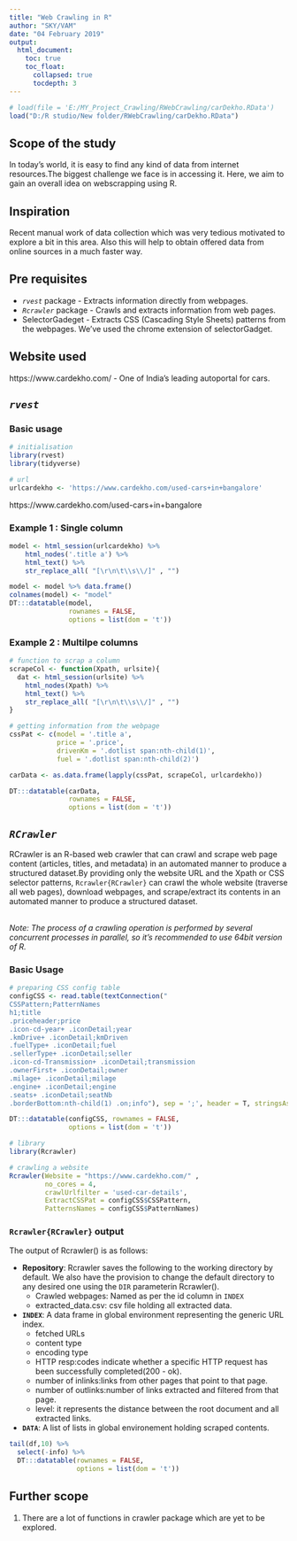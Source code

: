 ```yaml
---
title: "Web Crawling in R"
author: "SKY/VAM"
date: "04 February 2019"
output:
  html_document:
    toc: true
    toc_float:
      collapsed: true
      tocdepth: 3
---
```


```r
# load(file = 'E:/MY_Project_Crawling/RWebCrawling/carDekho.RData')
load("D:/R studio/New folder/RWebCrawling/carDekho.RData")
```

## Scope of the study
In today's world, it is easy to find any kind of data from internet resources.The biggest challenge we face is in accessing it. Here, we aim to gain an overall idea on webscrapping using R.

## Inspiration
Recent manual work of data collection which was very tedious motivated to explore a bit in this area. Also this will help to obtain offered data from online sources in a much faster way.

## Pre requisites
* *`rvest`* package - Extracts information directly from webpages.
* *`Rcrawler`* package - Crawls and extracts information from web pages.
* SelectorGadeget - Extracts CSS (Cascading Style Sheets) patterns from the  webpages. We've used the chrome extension of selectorGadget.

## Website used
https://www.cardekho.com/
  - One of India's leading autoportal for cars.
  
## *`rvest`* 

### Basic usage
```r
# initialisation
library(rvest)
library(tidyverse)

# url
urlcardekho <- 'https://www.cardekho.com/used-cars+in+bangalore'
```

https://www.cardekho.com/used-cars+in+bangalore

### Example 1 : Single column
```r
model <- html_session(urlcardekho) %>%
    html_nodes('.title a') %>% 
    html_text() %>%  
    str_replace_all( "[\r\n\t\\s\\/]" , "")

```

```r
model <- model %>% data.frame()
colnames(model) <- "model"
DT:::datatable(model,
               rownames = FALSE,
               options = list(dom = 't'))
```


### Example 2 : Multilpe columns
```r
# function to scrap a column
scrapeCol <- function(Xpath, urlsite){
  dat <- html_session(urlsite) %>%
    html_nodes(Xpath) %>% 
    html_text() %>%  
    str_replace_all( "[\r\n\t\\s\\/]" , "")
}

# getting information from the webpage
cssPat <- c(model = '.title a', 
            price = '.price', 
            drivenKm = '.dotlist span:nth-child(1)', 
            fuel = '.dotlist span:nth-child(2)')

carData <- as.data.frame(lapply(cssPat, scrapeCol, urlcardekho))

```

```r
DT:::datatable(carData, 
               rownames = FALSE,
               options = list(dom = 't'))
```


## *`RCrawler`*
RCrawler is an R-based web crawler that can crawl and scrape web page content (articles, titles, and metadata) in an automated manner to produce a structured dataset.By providing only the website URL and the Xpath or CSS selector patterns, `Rcrawler{RCrawler}` can crawl the whole website (traverse all web pages), download webpages, and scrape/extract its contents in an automated manner to produce a structured dataset.


<br> _Note: The process of a crawling operation is performed by several concurrent processes in parallel, so it's recommended to use 64bit version of R._

### Basic Usage
```r

# preparing CSS config table
configCSS <- read.table(textConnection("
CSSPattern;PatternNames
h1;title
.priceheader;price
.icon-cd-year+ .iconDetail;year
.kmDrive+ .iconDetail;kmDriven
.fuelType+ .iconDetail;fuel
.sellerType+ .iconDetail;seller
.icon-cd-Transmission+ .iconDetail;transmission
.ownerFirst+ .iconDetail;owner
.milage+ .iconDetail;milage
.engine+ .iconDetail;engine
.seats+ .iconDetail;seatNb
.borderBottom:nth-child(1) .on;info"), sep = ';', header = T, stringsAsFactors = F)

```

```r
DT:::datatable(configCSS, rownames = FALSE, 
               options = list(dom = 't'))
```


```r
# library
library(Rcrawler)

# crawling a website
Rcrawler(Website = "https://www.cardekho.com/" , 
         no_cores = 4, 
         crawlUrlfilter = 'used-car-details',
         ExtractCSSPat = configCSS$CSSPattern,
         PatternsNames = configCSS$PatternNames)
```


### `Rcrawler{RCrawler}` output
The output of Rcrawler() is as follows:

* **Repository**: Rcrawler saves the following to the working directory by default. We also have the provision to change the default directory to any desired one using the `DIR` parameterin Rcrawler().
   - Crawled webpages: Named as per the id column in `INDEX`
   - extracted_data.csv: csv file holding all extracted data.

* **`INDEX`**: A data frame in global environment representing the generic URL index.
    - fetched URLs
    - content type
    - encoding type
    - HTTP resp:codes indicate whether a specific HTTP request has been successfully completed(200 - ok).
    - number of inlinks:links from other pages that point to that page.
    - number of outlinks:number of links extracted and filtered from that page. 
    - level: it represents the distance between the root document and all extracted links.

* **`DATA`**: A list of lists in global environement holding scraped contents.

```r
tail(df,10) %>% 
  select(-info) %>% 
  DT:::datatable(rownames = FALSE,
                 options = list(dom = 't'))
```

## Further scope
1. There are a lot of functions in crawler package which are yet to be explored.







 
